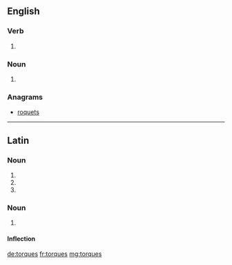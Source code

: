 ==English==

===Verb===
{{head|en}}

# {{en-third-person singular of|torque}}

===Noun===
{{head|en|plural}}

# {{plural of|torque|lang=en|nocat=1}}

===Anagrams===
* [[roquets#English|roquets]]

----

==Latin==

===Noun===
{{la-noun-form|torquēs}}

# {{inflection of|torquis||nom|p|lang=la}}
# {{inflection of|torquis||acc|p|lang=la}}
# {{inflection of|torquis||voc|p|lang=la}}

===Noun===
{{la-noun|torques|torquis|torquis|f|third}}

# {{alternative form of|torquis|lang=la}}

====Inflection====
{{la-decl-3rd-I-navis|torques|torqu}}

[[de:torques]]
[[fr:torques]]
[[mg:torques]]